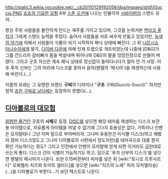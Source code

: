 http://static3.wikia.nocookie.net/__cb20110129192058/jjba/images/d/d1/Guccio.PNG
[[죠죠의 기묘한 모험]] 6부 [[스톤 오션]]에 나오는 인물이자 [[서바이버]]의 스탠드 유저.

항상 주위 사람들을 불안하게 만드는 재주를 가지고 있으며, 그것을 눈여겨본 [[엔리코 푸치]]가 그에게 스탠드 능력을 주었다. 숨어서 사람들을 서로 싸우게 만들고 있었지만, [[녹색의 아기]]에 의해서 사람들이 식물이 되기 시작하자 패닉 상태에 빠진다. 그 뒤 [[나르시소 아나수이]]에게 발각, [[다이버 다운]]에 의해 인체 트랩으로 개조되었는데 나중에 [D&G]가 그를 건드리자 갈비뼈가 몸을 박살내며 튀어나와 D&G의 팔을 엉망진창으로 만들어 버렸다. 그리고 굿쵸 자신은 계속 패닉 상태로 정신없이 돌아다니다가 얼마 안 가 사망. 이후 푸치 신부는 그의 머리에 디스크를 꽂아서 음악(헨델의 '메시아')을 재생하는데 사용해 버린다.(...)

이름의 유래는 그 유명한 브랜드 '''구찌'''의 디자이너 "'''구초''' 구찌(Guccio Gucci)". 하지만 정작 [[죠린 구찌로 날다]]에는 등장하지 못했다(...).

== [[디아볼로의 대모험]] ==
[[위험한 물건]]인 굿쵸의 '''시체'''로 등장. [[디아볼로의 대모험/DISC|DISC]]를 넣으면 해당 테마를 재생하는 디스크 보관용 아이템으로, 자유롭게 아이템을 꺼낼 수 없기에 그다지 효용성은 없다. 가뜩이나 인벤은 모자랄테니 그냥 지퍼 밑으로 부어버리자. 그나마 유용한건 미식별 디스크(하고 해봤자 장비 디스크정도고 그나마 디아볼로의 시련에서 정도지만)를 테마곡으로 대충 뭔지 확인 가능하다는 정도? 그리고 던전에서 인벤이 모자랄때 얻게 되면 이거라도 급한대로 쓰는게 좋다. 디스크 간이 식별이 가능하기도 하고.
덤으로 '푸치 신부의 디스크'를 넣으면 헨델의 메시아가 나온다. 또한 0.15버젼부터 피자를 넣은 뒤 [wiki:"토니오 트루사르디" 모짜렐라 치즈와 토마토 샐러드]를 넣으면 [wiki:"치즈의 노래" 피자 모차렐라송](...)을 디아볼로가 부른다...기 보단 텍스트로 나온다.

